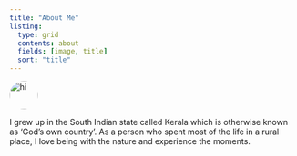```yaml
---
title: "About Me"
listing:
  type: grid
  contents: about
  fields: [image, title]
  sort: "title"
---
```

<style>
img {
  border-radius: 50%;
}
</style>
<img src="images/Jerin_image/headshot_jerin.jpg" alt="hi" class="inline" style="width:50"/>
<!-- To resize, use the ratio is width X 1.175 width (height = 1.175 width for the used picture) -->

I grew up in the South Indian state called Kerala which is otherwise known as 'God's own country'. As a person who spent most of the life in a rural place, I love being with the nature and experience the moments. 